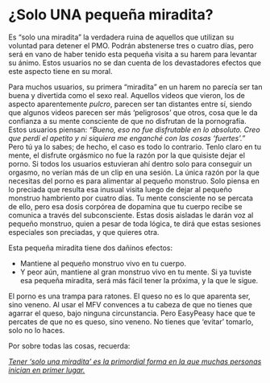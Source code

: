 # ¿Solo UNA pequeña miradita? {#solo-una-pequena-miradita}

Es "solo una miradita" la verdadera ruina de aquellos que utilizan su voluntad para detener el PMO. Podrán abstenerse tres o cuatro días, pero será en vano de haber tenido esta pequeña visita a su harem para levantar su ánimo. Estos usuarios no se dan cuenta de los devastadores efectos que este aspecto tiene en su moral.

Para muchos usuarios, su primera "miradita" en un harem no parecía ser tan buena y divertida como el sexo real. Aquellos videos que vieron, los de aspecto aparentemente _pulcro_, parecen ser tan distantes entre sí, siendo que algunos videos parecen ser más 'peligrosos' que otros, cosa que le da confianza a su mente consciente de que no disfrutan de la pornografía. Estos usuarios piensan: _"Bueno, eso no fue disfrutable en lo absoluto. Creo que perdí el apetito y ni siquiera me enganché con las cosas 'fuertes'."_ Pero tú ya lo sabes; de hecho, el caso es todo lo contrario. Tenlo claro en tu mente, el disfrute orgásmico no fue la razón por la que quisiste dejar el porno. Si todos los usuarios estuvieran ahí dentro solo para conseguir un orgasmo, no verían más de un clip en una sesión. La única razón por la que necesitas del porno es para alimentar al pequeño monstruo. Solo piensa en lo preciada que resulta esa inusual visita luego de dejar al pequeño monstruo hambriento por cuatro días. Tu mente consciente no se percata de ello, pero esa dosis corpórea de dopamina que tu cuerpo recibe se comunica a través del subconsciente. Estas dosis aisladas le darán voz al pequeño monstruo, quien a pesar de toda lógica, te dirá que estas sesiones especiales son preciadas, y que quieres otra.

Esta pequeña miradita tiene dos dañinos efectos:

* Mantiene al pequeño monstruo vivo en tu cuerpo.
* Y peor aún, mantiene al gran monstruo vivo en tu mente. Si ya tuviste esa pequeña miradita, será más fácil tener la próxima, y la que le sigue.

El porno es una trampa para ratones. El queso no es lo que aparenta ser, sino veneno. Al usar el MFV convences a tu cabeza de que no tienes que agarrar el queso, bajo ninguna circunstancia. Pero EasyPeasy hace que te percates de que no es queso, sino veneno. No tienes que 'evitar' tomarlo, solo no lo haces.

Por sobre todas las cosas, recuerda:

<span style="text-decoration:underline">_Tener 'solo una miradita' es la primordial forma en la que muchas personas inician en primer lugar._</span>
